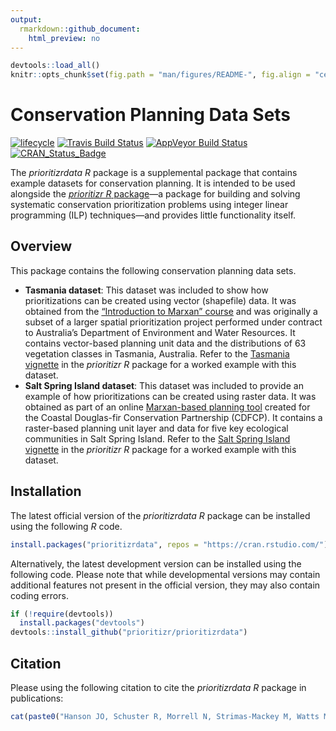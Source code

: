 ```yaml
---
output:
  rmarkdown::github_document:
    html_preview: no
---
```


```r
devtools::load_all()
knitr::opts_chunk$set(fig.path = "man/figures/README-", fig.align = "center")
```

<!--- README.md is generated from README.Rmd. Please edit that file -->

# Conservation Planning Data Sets

[![lifecycle](https://img.shields.io/badge/Lifecycle-stable-brightgreen.svg)](https://www.tidyverse.org/lifecycle/#stable)
[![Travis Build Status](https://img.shields.io/travis/prioritizr/prioritizrdata/master.svg?label=Linux%20%26%20Mac%20OSX)](https://travis-ci.org/prioritizr/prioritizrdata)
[![AppVeyor Build Status](https://img.shields.io/appveyor/ci/jeffreyhanson/prioritizrdata/master.svg?label=Windows)](https://ci.appveyor.com/project/jeffreyhanson/prioritizrdata)
[![CRAN_Status_Badge](http://www.r-pkg.org/badges/version/prioritizrdata)](https://CRAN.R-project.org/package=prioritizrdata)

The _prioritizrdata R_ package is a supplemental package that contains example datasets for conservation planning. It is intended to be used alongside the [_prioritizr R_ package](https://prioritizr.net)---a package for building and solving systematic conservation prioritization problems using integer linear programming (ILP) techniques---and provides little functionality itself.

## Overview

This package contains the following conservation planning data sets.

* __Tasmania dataset__: This dataset was included to show how prioritizations can be created using vector (shapefile) data. It was obtained from the ["Introduction to Marxan" course](http://marxan.net/courses) and was originally a subset of a larger spatial prioritization project performed under contract to Australia's Department of Environment and Water Resources. It contains vector-based planning unit data and the distributions of 63 vegetation classes in Tasmania, Australia. Refer to the [Tasmania vignette](https://prioritizr.net/articles/tasmania.html) in the _prioritizr R_ package for a worked example with this dataset.
* __Salt Spring Island dataset__: This dataset was included to provide an example of how prioritizations can be created using raster data. It was obtained as part of an online [Marxan-based planning tool](http://arcese.forestry.ubc.ca/marxan-tool) created for the Coastal Douglas-fir Conservation Partnership (CDFCP). It contains a raster-based planning unit layer and data for five key ecological communities in Salt Spring Island. Refer to the [Salt Spring Island vignette](https://prioritizr.net/articles/saltspring.html) in the _prioritizr R_ package for a worked example with this dataset.

## Installation

The latest official version of the _prioritizrdata R_ package can be installed using the following _R_ code.

```r
install.packages("prioritizrdata", repos = "https://cran.rstudio.com/")
```

Alternatively, the latest development version can be installed using the following code. Please note that while developmental versions may contain additional features not present in the official version, they may also contain coding errors.

```r
if (!require(devtools))
  install.packages("devtools")
devtools::install_github("prioritizr/prioritizrdata")
```

## Citation

Please using the following citation to cite the _prioritizrdata R_ package in publications:

```r
cat(paste0("Hanson JO, Schuster R, Morrell N, Strimas-Mackey M, Watts ME, Arcese P, Bennett J, Possingham HP (",format(Sys.time(), "%Y"),"). prioritizrdata: Conservation Planning Data Sets. R package version ",packageDescription("prioritizrdata")$Version,". https://github.com/prioritizr/prioritizrdata.\n"))
```
